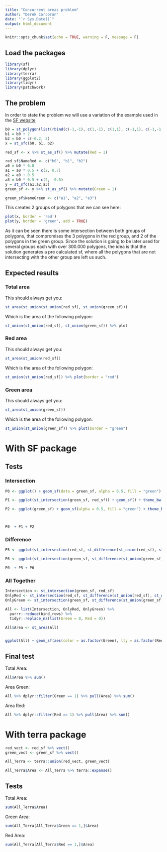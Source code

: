 ```yaml
---
title: "Concurrent areas problem"
author: "Derek Corcoran"
date: "`r Sys.Date()`"
output: html_document
---
```


```r
knitr::opts_chunk$set(echo = TRUE, warning = F, message = F)

```



## Load the packages

```r
library(sf)
library(dplyr)
library(terra)
library(ggplot2)
library(tidyr)
library(patchwork)
```


## The problem

In order to state the problem we will use a variation of the example used in the [SF website](https://r-spatial.github.io/sf/articles/sf3.html#geometrical-operations)

```r
b0 = st_polygon(list(rbind(c(-1,-1), c(1,-1), c(1,1), c(-1,1), c(-1,-1))))
b1 = b0 + 2
b2 = b0 + c(-0.2, 2)
x = st_sfc(b0, b1, b2)

red_sf <- x %>% st_as_sf() %>% mutate(Red = 1)

red_sf$NameRed <- c("b0", "b1", "b2")
a0 = b0 * 0.8
a1 = a0 * 0.5 + c(2, 0.7)
a2 = a0 + 0.5
a3 = b0 * 0.5 + c(2, -0.5)
y = st_sfc(a1,a2,a3) 
green_sf <- y %>% st_as_sf() %>% mutate(Green = 1)

green_sf$NameGreen <- c("a1", "a2", "a3")
```

This creates 2 groups of polygons that we can see here:

```r
plot(x, border = 'red')
plot(y, border = 'green', add = TRUE)
```

As it can be seen there is some intersection between both groups of polygons, that compromises the 3 polygons in the red group, and 2 of the polygons in the green group. Since the solution is going to be later used for several groups each with over 300.000 polygons, the idea is that the solution generates a pre calculated sf, where all the polygons that are not intersecting with the other group are left us such.

## Expected results

### Total area 

This should always get you:

```r
st_area(st_union(st_union(red_sf), st_union(green_sf)))
```

Which is the area of the following polygon:

```r
st_union(st_union(red_sf), st_union(green_sf)) %>% plot
```


### Red area 

This should always get you:

```r
st_area(st_union(red_sf))
```

Which is the area of the following polygon:

```r
st_union(st_union(red_sf)) %>% plot(border = "red")
```

### Green area 

This should always get you:

```r
st_area(st_union(green_sf))
```

Which is the area of the following polygon:

```r
st_union(st_union(green_sf)) %>% plot(border = "green")
```


# With SF package

## Tests

### Intersection

```r
P0 <- ggplot() + geom_sf(data = green_sf, alpha = 0.5, fill = "green") + geom_sf(data = red_sf, alpha = 0.5, fill = "red") + theme_bw()  + ggtitle("Both datasets") + labs(x = NULL, y = NULL) + geom_sf_text(data = green_sf, aes(label = NameGreen)) + geom_sf_text(data = red_sf, aes(label = NameRed))

P1 <- ggplot(st_intersection(green_sf, red_sf)) + geom_sf() + theme_bw() + geom_sf_text(aes(label = NameGreen)) + ggtitle("Intersection name green") + labs(x = NULL, y = NULL)

P2 <- ggplot(green_sf) + geom_sf(alpha = 0.5, fill = "green") + theme_bw() + geom_sf_text(aes(label = NameGreen)) + ggtitle("Green only") + labs(x = NULL, y = NULL)



P0  + P1 + P2
```

### Difference



```r
P5 <- ggplot(st_intersection(red_sf, st_difference(st_union(red_sf), st_union(green_sf)))) + geom_sf(fill = "red", alpha = 0.5) + geom_sf_text(aes(label = NameRed)) + theme_bw() +  ggtitle("Red minus Green") + labs(x = NULL, y = NULL)

P6 <- ggplot(st_intersection(green_sf, st_difference(st_union(green_sf), st_union(red_sf)))) + geom_sf(fill = "green", alpha = 0.5)  + geom_sf_text(aes(label = NameGreen))+ theme_bw() + ggtitle("Green minus Red") + labs(x = NULL, y = NULL)

P0  + P5 + P6
```

### All Together

```r

Intersection <- st_intersection(green_sf, red_sf)
OnlyRed <- st_intersection(red_sf, st_difference(st_union(red_sf), st_union(green_sf)))
OnlyGreen <- st_intersection(green_sf, st_difference(st_union(green_sf), st_union(red_sf)))

All <- list(Intersection, OnlyRed, OnlyGreen) %>% 
  purrr::reduce(bind_rows) %>% 
  tidyr::replace_na(list(Green = 0, Red = 0))

All$Area <- st_area(All)


ggplot(All) + geom_sf(aes(color = as.factor(Green), lty = as.factor(Red))) + theme_bw()
```


## Final test

Total Area:

```r
All$Area %>% sum()
```

Area Green:

```r
All %>% dplyr::filter(Green == 1) %>% pull(Area) %>% sum()
```

Area Red:

```r
All %>% dplyr::filter(Red == 1) %>% pull(Area) %>% sum()
```

# With terra package

```r
red_vect <- red_sf %>% vect()
green_vect <- green_sf %>% vect()

All_Terra <- terra::union(red_vect, green_vect)

All_Terra$Area <- All_Terra %>% terra::expanse()
```


## Tests

Total Area:

```r
sum(All_Terra$Area)
```

Green Area:

```r
sum(All_Terra[All_Terra$Green == 1,]$Area)
```

Red Area:

```r
sum(All_Terra[All_Terra$Red == 1,]$Area)
```
